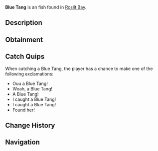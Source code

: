 {{FishInfobox
|image          = Blue Tang.png
|rarity         = Uncommon
|sea            = First Sea
|location       = [[Roslit Bay]]
|sublocation    = Coral Reef
|sources        = Fishing Rod
|radar_location = 
|xp             = 90
|weather        = 
|time           = Day
|season         = Spring, Summer
|bait           = Flakes
|base_weight    = 1.5
|base_value     = 90
|weight_range   = 1.2
|base_chance    = 60
|base_resil     = 65
}}
'''Blue Tang''' is an {{Rarity|Uncommon}} fish found in [[Roslit Bay]].

== Description ==
{{Description|The Blue Tang is most renowned for its vivid blue coloration and yellow tail. Often found alongside coral and see anemones inside the reef of Roslit Bay.			Best paired with the Clownfish!|Bestiary Entry}}

== Obtainment ==
{{Description|Found in Roslit Bays coral reef.|Bestiary Hint}}
{{Fish Availability|
Roslit Bay/Coral Reef
|top_rods      = 
Rapid Rod\199289.83\24696.74;
No-Life Rod\196085.47\26391.21;
Champions Rod\194619.87\19144.73;
Celestial Rod\194368.4\19772.14;
Seraphic Rod\194311.55\26152.45;
Training Rod\175625.61\27901.17;
Flimsy Rod\128809.59\20463.63;
Buddy Bond Rod\122190.5\12713.46;
Nocturnal Rod\127751.15\76803.8;
Fast Rod\191432.12\25766.02;
Depthseeker Rod\191693.36\20409.17;
Avalanche Rod\189373.28\18293.72;
Ethereal Prism Rod\189246.29\0;
Verdant Shear Rod\187017.29\22290.05;
Trident Rod\182545.22\18647.58;
Blazebringer Rod\180170.15\21026.32;
Zeus Rod\178838.84\22277.29;
Challenger's Rod\177961.68\23951.92;
Free Spirit Rod\177948.27\18593.03;
Rod Of The Forgotten Fang\177397.46\23875.98;
Volcanic Rod\174596.93\16906.49;
Rod Of The Depths\161092.16\21681.44;
Rod Of The Exalted One\151334.33\20368.14;
Steady Rod\97925.73\7896.37
|recommended   = No-Life Rod
}}

== Catch Quips ==
When catching a Blue Tang, the player has a chance to make one of the following exclamations:
* Ouu a Blue Tang!
* Woah, a Blue Tang!
* A Blue Tang!
* I caught a Blue Tang!
* I caught a Blue Tang!
* Found her!

== Change History ==
{{Change History|{{subst:Current Version}}}}

== Navigation ==
{{Fish Navbox|Roslit Bay}}